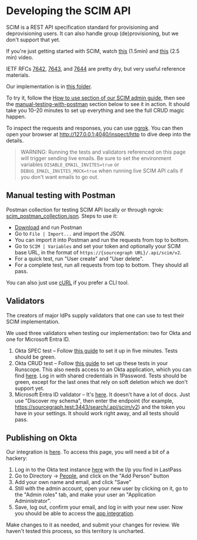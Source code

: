 # Developing the SCIM API

SCIM is a REST API specification standard for provisioning and deprovisioning users. It can also handle group (de)provisioning, but we don't support that yet.

If you're just getting started with SCIM, watch [this](https://www.youtube.com/watch?v=LBZPPBOdImU) (1.5min) and [this](https://www.youtube.com/watch?v=ID-ApdGu2Hc) (2.5 min) video.

IETF RFCs [7642](https://www.rfc-editor.org/rfc/rfc7642), [7643](https://www.rfc-editor.org/rfc/rfc7643), and [7644](https://www.rfc-editor.org/rfc/rfc7644) are pretty dry, but very useful reference materials.

Our implementation is in [this folder](https://sourcegraph.com/github.com/sourcegraph/sourcegraph/-/tree/internal/scim).

To try it, follow the [How to use section of our SCIM admin guide](/admin/scim#how-to-use), then see the [manual-testing-with-postman](#manual-testing-with-postman) section below to see it in action. It should take you 10–20 minutes to set up everything and see the full CRUD magic happen.

To inspect the requests and responses, you can use [ngrok](https://ngrok.com/). You can then open your browser at http://127.0.0.1:4040/inspect/http to dive deep into the details.

> WARNING: Running the tests and validators referenced on this page will trigger sending live emails. Be sure to set the environment variables `DISABLE_EMAIL_INVITES=true` or `DEBUG_EMAIL_INVITES_MOCK=true` when running live SCIM API calls if you don't want emails to go out.

## Manual testing with Postman

Postman collection for testing SCIM API locally or through ngrok: [scim_postman_collection.json](https://docs.sourcegraph.com/dev/background-information/scim_postman_collection.json). Steps to use it:

- [Download](https://www.postman.com/) and run Postman
- Go to `File | Import...` and import the JSON.
- You can import it into Postman and run the requests from top to bottom.
- Go to `SCIM | Variables` and set your token and optionally your SCIM base URL, in the format of `https://{sourcegraph URL}/.api/scim/v2`.
- For a quick test, run "User create" and "User delete".
- For a complete test, run all requests from top to bottom. They should all pass.

You can also just use [cURL](https://curl.se/) if you prefer a CLI tool.

## Validators

The creators of major IdPs supply validators that one can use to test their SCIM implementation.

We used three validators when testing our implementation: two for Okta and one for Microsoft Entra ID.

1. Okta SPEC test – Follow [this guide](https://developer.okta.com/docs/guides/scim-provisioning-integration-prepare/main/#test-your-scim-api) to set it up in five minutes. Tests should be green.
2. Okta CRUD test – Follow [this guide](https://developer.okta.com/docs/guides/scim-provisioning-integration-test/main/) to set up these tests in your Runscope. This also needs access to an Okta application, which you can find [here](https://dev-433675-admin.oktapreview.com/admin/app/dev-433675_k8ssgdevorgsamlscim_1/instance/0oa1l85zn9a0tgzKP0h8/). Log in with shared credentials in 1Password. Tests should be green, except for the last ones that rely on soft deletion which we don't support yet.
3. Microsoft Entra ID validator – It's [here](https://scimvalidator.microsoft.com). It doesn't have a lot of docs. Just use "Discover my schema", then enter the endpoint (for example, https://sourcegraph.test:3443/search/.api/scim/v2) and the token you have in your settings. It should work right away, and all tests should pass.

## Publishing on Okta

Our integration is [here](https://oinmanager.okta.com/app-integration/1731). To access this page, you will need a bit of a hackery:

1. Log in to the Okta test instance [here](https://dev-433675-admin.oktapreview.com/) with the l/p you find in LastPass
2. Go to Directory → [People](https://dev-433675-admin.oktapreview.com/admin/users), and click on the "Add Person" button
3. Add your own name and email, and click "Save"
4. Still with the admin account, open your new user by clicking on it, go to the "Admin roles" tab, and make your user an "Application Administrator".
5. Save, log out, confirm your email, and log in with your new user. Now you should be able to access the [app integration](https://oinmanager.okta.com/app-integration/1731).

Make changes to it as needed, and submit your changes for review. We haven't tested this process, so this territory is uncharted.
